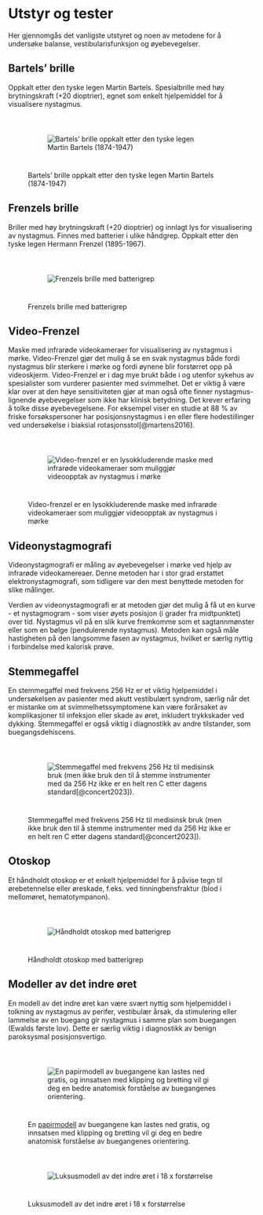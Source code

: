 # Utstyr og tester {#sec-utstyr_og_tester}

Her gjennomgås det vanligste utstyret og noen av metodene for å undersøke balanse, vestibularisfunksjon og øyebevegelser.

## Bartels' brille

Oppkalt etter den tyske legen Martin Bartels. Spesialbrille med høy brytningskraft (+20 dioptrier), egnet som enkelt hjelpemiddel for å visualisere nystagmus.

![Bartels' brille oppkalt etter den tyske legen Martin Bartels (1874-1947)](images/Bartels_brille.jpg){style="padding:40px;"}

## Frenzels brille

Briller med høy brytningskraft (+20 dioptrier) og innlagt lys for visualisering av nystagmus. Finnes med batterier i ulike håndgrep. Oppkalt etter den tyske legen Hermann Frenzel (1895-1967).

![Frenzels brille med batterigrep](images/frenzel.jpg){style="padding:40px;"}

## Video-Frenzel

Maske med infrarøde videokameraer for visualisering av nystagmus i mørke. Video-Frenzel gjør det mulig å se en svak nystagmus både fordi nystagmus blir sterkere i mørke og fordi øynene blir forstørret opp på videoskjerm. Video-Frenzel er i dag mye brukt både i og utenfor sykehus av spesialister som vurderer pasienter med svimmelhet. Det er viktig å være klar over at den høye sensitiviteten gjør at man også ofte finner nystagmus-lignende øyebevegelser som ikke har klinisk betydning. Det krever erfaring å tolke disse øyebevegelsene. For eksempel viser en studie at 88 % av friske forsøkspersoner har posisjonsnystagmus i en eller flere hodestillinger ved undersøkelse i biaksial rotasjonsstol[@martens2016].

![Video-frenzel er en lysokkluderende maske med infrarøde videokameraer som muliggjør videoopptak av nystagmus i mørke](images/videofrenzel.jpg){style="padding:40px;"}

## Videonystagmografi

Videonystagmografi er måling av øyebevegelser i mørke ved hjelp av infrarøde videokamereaer. Denne metoden har i stor grad erstattet elektronystagmografi, som tidligere var den mest benyttede metoden for slike målinger.

Verdien av videonystagmografi er at metoden gjør det mulig å få ut en kurve - et nystagmogram - som viser øyets posisjon (i grader fra midtpunktet) over tid. Nystagmus vil på en slik kurve fremkomme som et sagtannmønster eller som en bølge (pendulerende nystagmus). Metoden kan også måle hastigheten på den langsomme fasen av nystagmus, hvilket er særlig nyttig i forbindelse med kalorisk prøve.

## Stemmegaffel

En stemmegaffel med frekvens 256 Hz er et viktig hjelpemiddel i undersøkelsen av pasienter med akutt vestibulært syndrom, særlig når det er mistanke om at svimmelhetssymptomene kan være forårsaket av komplikasjoner til infeksjon eller skade av øret, inkludert trykkskader ved dykking. Stemmegaffel er også viktig i diagnostikk av andre tilstander, som buegangsdehiscens.

![Stemmegaffel med frekvens 256 Hz til medisinsk bruk (men ikke bruk den til å stemme instrumenter med da 256 Hz ikke er en helt ren C etter dagens standard[@concert2023]).](images/stemmegaffel.jpg){style="padding:40px;"}

## Otoskop

Et håndholdt otoskop er et enkelt hjelpemiddel for å påvise tegn til ørebetennelse eller øreskade, f.eks. ved tinningbensfraktur (blod i mellomøret, hematotympanon).

![Håndholdt otoskop med batterigrep](images/otoskop.jpg){style="padding:40px;"}

## Modeller av det indre øret

En modell av det indre øret kan være svært nyttig som hjelpemiddel i tolkning av nystagmus av perifer, vestibulær årsak, da stimulering eller lammelse av en buegang gir nystagmus i samme plan som buegangen (Ewalds første lov). Dette er særlig viktig i diagnostikk av benign paroksysmal posisjonsvertigo.

![En [papirmodell](/resources/papirmodell.pdf) av buegangene kan lastes ned gratis, og innsatsen med klipping og bretting vil gi deg en bedre anatomisk forståelse av buegangenes orientering.](images/papirmodell.jpg){style="padding:40px;"}

![Luksusmodell av det indre øret i 18 x forstørrelse](images/modell.jpg){style="padding:40px;"}
